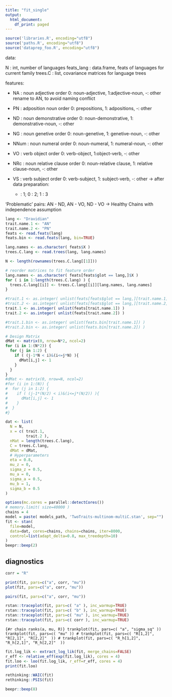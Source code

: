 ```yaml
---
title: "fit_single"
output:
  html_document:
    df_print: paged
---
```


```r
source('libraries.R', encoding="utf8")
source('paths.R', encoding="utf8")
source('dataprep_foo.R', encoding="utf8")
```

data:

N : int, number of languages
feats_lang : data.frame, feats of languages for current family
trees.C : list, covariance matrices for language trees

features:

- NA : noun adjective order
    0: noun-adjective, 1:adjective-noun, -: other
  rename to AN, to avoid naming conflict
    
- PN : adposition noun order
    0: prepositions, 1: adpositions, -: other
    
- ND : noun demonstrative order
    0: noun-demonstrative, 1: demonstrative-noun, -: other

- NG : noun genetive order
    0: noun-genetive, 1: genetive-noun, -: other

- NNum : noun numeral order
    0: noun-numeral, 1: numeral-noun, -: other

- VO : verb object order
    0: verb-object, 1:object-verb, -: other

- NRc : noun relative clause order
    0: noun-relative clause, 1: relative clause-noun, -: other

- VS : verb subject order
    0: verb-subject, 1: subject-verb, -: other
-> after data preparation:
  - : 1; 0 : 2; 1 : 3


'Problematic' pairs:
AN - ND,
AN - VO,
ND - VO
-> Healthy Chains with independence assumption
```r
lang <- "Dravidian"
trait.name.1 <- "AN"
trait.name.2 <- "PN"
feats <- read.feats(lang)
feats.bin <- read.feats(lang, bin=TRUE)

lang.names <- as.character( feats$X )
trees.C.lang <- read.trees(lang, lang.names)

N <- length(rownames(trees.C.lang[[1]]))

# reorder matrices to fit feature order
lang.names <- as.character( feats[feats$glot == lang,]$X )
for ( i in 1:length(trees.C.lang) ) {
  trees.C.lang[[i]] <- trees.C.lang[[i]][lang.names, lang.names]
}

#trait.1 <- as.integer( unlist(feats[feats$glot == lang,][trait.name.1]) )
#trait.2 <- as.integer( unlist(feats[feats$glot == lang,][trait.name.2]) )
trait.1 <- as.integer( unlist(feats[trait.name.1]) )
trait.2 <- as.integer( unlist(feats[trait.name.2]) )

#trait.1.bin <- as.integer( unlist(feats.bin[trait.name.1]) )
#trait.2.bin <- as.integer( unlist(feats.bin[trait.name.2]) )
```
```r
# Design Matrix
dMat <- matrix(0, nrow=N*2, ncol=2)
for (i in 1:(N*2)) {
  for (j in 1:2) {
    if ( (j-1*N < i)&(i<=j*N) ){
      dMat[i,j] <- 1
    }
  }
}
#dMat <- matrix(0, nrow=N, ncol=2)
#for (i in 1:(N)) {
#  for (j in 1:2) {
#    if ( (j-1*(N/2) < i)&(i<=j*(N/2)) ){
#      dMat[i,j] <- 1
#    }
#  }
#}

dat <- list(
  N = N,
  x = c( trait.1, 
         trait.2 ),
  nMat = length(trees.C.lang),
  C = trees.C.lang,
  dMat = dMat,
  # Hyperparameters
  eta = 0.8,
  mu_z = 0,
  sigma_z = 0.5,
  mu_a = 0,
  sigma_a = 0.5,
  mu_b = 1,
  sigma_b = 0.5
)

options(mc.cores = parallel::detectCores())
# memory.limit( size=40000 )
chains = 4
model = paste( models_path, 'TwoTraits-multinom-multiC.stan', sep="")
fit <- stan(
  file=model, 
  data=dat, cores=chains, chains=chains, iter=8000, 
  control=list(adapt_delta=0.8, max_treedepth=10)
)
beepr::beep(2)
```

## diagnostics

```r
corr = "R"

print(fit, pars=c("a", corr, "mu"))
plot(fit, pars=c("a", corr, "mu"))
```

```r
pairs(fit, pars=c("a", corr, "mu"))
```

```r
rstan::traceplot(fit, pars=c( "a" ), inc_warmup=TRUE)
rstan::traceplot(fit, pars=c( "b" ), inc_warmup=TRUE)
rstan::traceplot(fit, pars=c( "mu" ), inc_warmup=TRUE)
rstan::traceplot(fit, pars=c( corr ), inc_warmup=TRUE)
```

```{#r chain ranks(a, mu, R)}
trankplot(fit, pars=c( "a", "sigma_sq" ))
trankplot(fit, pars=c( "mu" ))
# trankplot(fit, pars=c( "R[1,2]", "R[2,1]", "R[2,2]"  ))
# trankplot(fit, pars=c( "R_h[1,2]", "R_h[2,1]", "R_h[2,2]"  ))
```

```r
fit.log_lik <- extract_log_lik(fit, merge_chains=FALSE)
r_eff <- relative_eff(exp(fit.log_lik), cores = 4)
fit.loo <- loo(fit.log_lik, r_eff=r_eff, cores = 4)
print(fit.loo)
```

```r
rethinking::WAIC(fit)
rethinking::PSIS(fit)
```

```r
beepr::beep(8)
```




